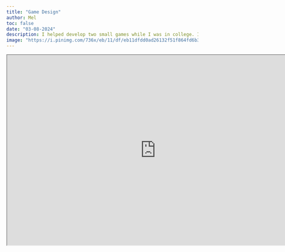 ```yaml
---
title: "Game Design"
author: Mel
toc: false
date: "03-08-2024"
description: I helped develop two small games while I was in college. It is one of those things I want to keep as a hobby. 
image: "https://i.pinimg.com/736x/eb/11/df/eb11dfdd0ad26132f51f864fd6b39b5f.jpg"
---
```



```{=html}
<iframe width="780" height="500" src="https://astrobites.org/2023/09/22/machine-learning-but-in-space/" title="Machine learning, but in space"></iframe>
```